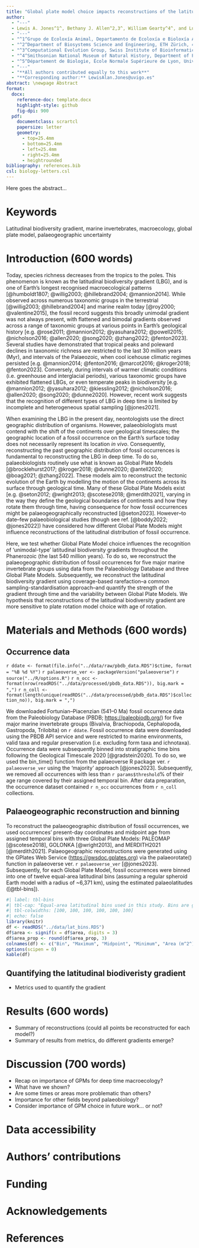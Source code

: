 ```yaml
---
title: "Global plate model choice impacts reconstructions of the latitudinal biodiversity gradient"
author:
  - "---"
  - Lewis A. Jones^1^, Bethany J. Allen^2,3^, William Gearty^4^, and Lucas Buffan^4^
  - "---"
  - "^1^Grupo de Ecoloxía Animal, Departamento de Ecoloxía e Bioloxía Animal, Universidade de Vigo, 36310 Vigo, Spain."
  - "^2^Department of Biosystems Science and Engineering, ETH Zürich, 4058 Basel, Switzerland."
  - "^3^Computational Evolution Group, Swiss Institute of Bioinformatics, 1015 Lausanne, Switzerland."
  - "^4^Smithsonian National Museum of Natural History, Department of Paleobiology, Washington, DC, 20560, USA"
  - "^5^Département de Biologie, École Normale Supérieure de Lyon, Université Claude Bernard Lyon 1, 69342 Lyon Cedex 07, France."
  - "---"
  - "**All authors contributed equally to this work**"
  - "**Corresponding author:** LewisAlan.Jones@uvigo.es"
abstract: \newpage Abstract
format:
  docx:
    reference-doc: template.docx
    highlight-style: github
    fig-dpi: 900
  pdf:
    documentclass: scrartcl
    papersize: letter
    geometry:
      - top=25.4mm
      - bottom=25.4mm
      - left=25.4mm
      - right=25.4mm
      - heightrounded
bibliography: references.bib
csl: biology-letters.csl
---
```


Here goes the abstract...

# Keywords

Latitudinal biodiversity gradient, marine invertebrates, macroecology, global plate model, palaeogeographic uncertainty

\newpage

# Introduction (600 words)

Today, species richness decreases from the tropics to the poles. This phenomenon is known as the latitudinal biodiversity gradient (LBG), and is one of Earth's longest recognised macroecological patterns [@humboldt1807; @willig2003; @hillebrand2004; @mannion2014]. While observed across numerous taxonomic groups in the terrestrial [@willig2003; @hillebrand2004] and marine realm today [@roy2000; @valentine2015], the fossil record suggests this broadly unimodal gradient was not always present, with flattened and bimodal gradients observed across a range of taxonomic groups at various points in Earth's geological history [e.g. @rose2011; @mannion2012; @yasuhara2012; @powell2015; @nicholson2016; @allen2020; @song2020; @zhang2022; @fenton2023]. Several studies have demonstrated that tropical peaks and poleward declines in taxonomic richness are restricted to the last 30 million years (Myr), and intervals of the Palaeozoic, when cool icehouse climatic regimes persisted [e.g. @mannion2014; @fenton2016; @marcot2016; @kroger2018; @fenton2023]. Conversely, during intervals of warmer climatic conditions (i.e. greenhouse and interglacial periods), various taxonomic groups have exhibited flattened LBGs, or even temperate peaks in biodiversity [e.g. @mannion2012; @yasuhara2012; @kiessling2012; @nicholson2016; @allen2020; @song2020; @dunne2020]. However, recent work suggests that the recognition of different types of LBG in deep time is limited by incomplete and heterogeneous spatial sampling [@jones2021].

When examining the LBG in the present day, neontologists use the direct geographic distribution of organisms. However, palaeobiologists must contend with the shift of the continents over geological timescales; the geographic location of a fossil occurrence on the Earth's surface today does not necessarily represent its location *in vivo*. Consequently, reconstructing the past geographic distribution of fossil occurrences is fundamental to reconstructing the LBG in deep time. To do so, palaeobiologists routinely use what is known as Global Plate Models [@brocklehurst2017; @kroger2018; @dunne2020; @antell2020; @boag2021; @zhang2022]. These models aim to reconstruct the tectonic evolution of the Earth by modelling the motion of the continents across its surface through geological time. Many of these Global Plate Models exist [e.g. @seton2012; @wright2013; @scotese2018; @merdith2021], varying in the way they define the geological boundaries of continents and how they rotate them through time, having consequence for how fossil occurrences might be palaeogeographically reconstructed [@seton2023]. However--to date--few palaeobiological studies (though see ref. [@boddy2022; @jones2022]) have considered how different Global Plate Models might influence reconstructions of the latitudinal distribution of fossil occurrence.

Here, we test whether Global Plate Model choice influences the recognition of 'unimodal-type' latitudinal biodiversity gradients throughout the Phanerozoic (the last 540 million years). To do so, we reconstruct the palaeogeographic distribution of fossil occurrences for five major marine invertebrate groups using data from the Palaeobiology Database and three Global Plate Models. Subsequently, we reconstruct the latitudinal biodiversity gradient using coverage-based rarefaction--a common sampling-standardisation approach--and quantify the strength of the gradient through time and the variability between Global Plate Models. We hypothesis that reconstructions of the latitudinal biodiversity gradient are more sensitive to plate rotation model choice with age of rotation.

# Materials and Methods (600 words)

## Occurrence data
<!-- Download data -->
`r ddate <- format(file.info("../data/raw/pbdb_data.RDS")$ctime, format = "%B %d %Y")`
<!-- Palaeoverse version -->
`r palaeoverse_ver <- packageVersion("palaeoverse")`
<!-- Analysis options -->
`r source("../R/options.R")`
<!-- Number of occurrences -->
`r n_occ <- format(nrow(readRDS("../data/processed/pbdb_data.RDS")), big.mark = ",")`
<!-- Number of collections -->
`r n_coll <- format(length(unique(readRDS("../data/processed/pbdb_data.RDS")$collection_no)), big.mark = ",")`

We downloaded Fortunian--Piacenzian (541--0 Ma) fossil occurrence data from the Paleobiology Database (PBDB; <https://paleobiodb.org/>) for five major marine invertebrate groups (Bivalvia, Brachiopoda, Cephalopoda, Gastropoda, Trilobita) on `r ddate`. Fossil occurrence data were downloaded using the PBDB API service and were restricted to marine environments, valid taxa and regular preservation (i.e. excluding form taxa and ichnotaxa). Occurrence data were subsequently binned into stratigraphic time bins following the Geological Timescale 2020 [@gradstein2020]. To do so, we used the bin_time() function from the palaeoverse R package ver. `r palaeoverse_ver` using the 'majority' approach [@jones2023]. Subsequently, we removed all occurrences with less than `r params$threshold`% of their age range covered by their assigned temporal bin. After data preparation, the occurrence dataset contained `r n_occ` occurrences from `r n_coll` collections.

## Palaeogeographic reconstruction and binning

To reconstruct the palaeogeographic distribution of fossil occurrences, we used occurrences' present-day coordinates and midpoint age from assigned temporal bins with three Global Plate Models: PALEOMAP [@scotese2018], GOLONKA [@wright2013], and MERDITH2021 [@merdith2021]. Palaeogeographic reconstructions were generated using the GPlates Web Service (<https://gwsdoc.gplates.org>) via the palaeorotate() function in palaeoverse ver. `r palaeoverse_ver` [@jones2023]. Subsequently, for each Global Plate Model, fossil occurrences were binned into one of twelve equal-area latitudinal bins (assuming a regular spheroid Earth model with a radius of \~6,371 km), using the estimated palaeolatitudes ([@tbl-bins]).

```r
#| label: tbl-bins
#| tbl-cap: "Equal-area latitudinal bins used in this study. Bins are generated assumming a regular spheroid Earth model with a mean radius of ~6,371 km."
#| tbl-colwidths: [100, 100, 100, 100, 100, 100]
#| echo: false
library(knitr)
df <- readRDS("../data/lat_bins.RDS")
df$area <- signif(x = df$area, digits = 3)
df$area_prop <- round(df$area_prop, 3)
colnames(df) <- c("Bin", "Maximum", "Midpoint", "Minimum", "Area (m^2^)", "Proportion of Area")
options(scipen = 0)
kable(df)
```

## Quantifying the latitudinal biodiveristy gradient

-   Metrics used to quantify the gradient

# Results (600 words)

-   Summary of reconstructions (could all points be reconstructed for each model?)
-   Summary of results from metrics, do different gradients emerge?

# Discussion (700 words)

-   Recap on importance of GPMs for deep time macroecology?
-   What have we shown?
-   Are some times or areas more problematic than others?
-   Importance for other fields beyond palaeobiology?
-   Consider importance of GPM choice in future work... or not?

# Data accessibility

# Authors' contributions

# Funding

# Acknowledgements

# References
